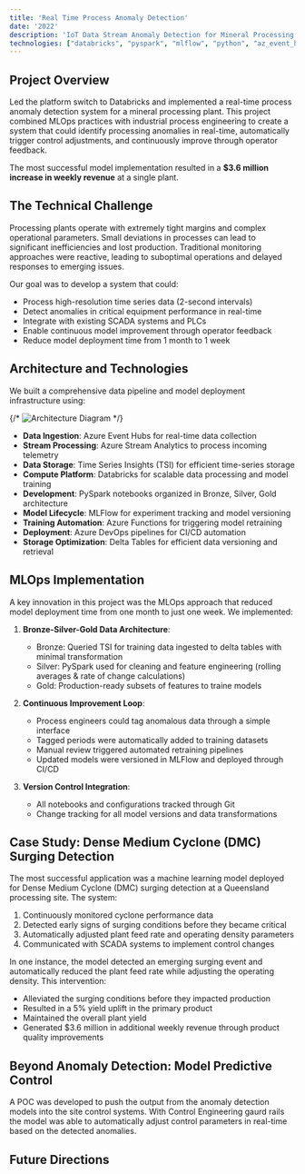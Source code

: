 ```yaml
---
title: 'Real Time Process Anomaly Detection'
date: '2022'
description: 'IoT Data Stream Anomaly Detection for Mineral Processing Plant'
technologies: ["databricks", "pyspark", "mlflow", "python", "az_event_hub"] 
---
```


## Project Overview

Led the platform switch to Databricks and implemented a real-time process anomaly detection system for a mineral processing plant.
This project combined MLOps practices with industrial process engineering to create a system that could identify processing anomalies in real-time, 
automatically trigger control adjustments, and continuously improve through operator feedback.

The most successful model implementation resulted in a **$3.6 million increase in weekly revenue** at a single plant.

## The Technical Challenge

Processing plants operate with extremely tight margins and complex operational parameters. 
Small deviations in processes can lead to significant inefficiencies and lost production. 
Traditional monitoring approaches were reactive, leading to suboptimal operations and delayed responses to emerging issues.

Our goal was to develop a system that could:
- Process high-resolution time series data (2-second intervals)
- Detect anomalies in critical equipment performance in real-time
- Integrate with existing SCADA systems and PLCs
- Enable continuous model improvement through operator feedback
- Reduce model deployment time from 1 month to 1 week

## Architecture and Technologies

We built a comprehensive data pipeline and model deployment infrastructure using:

{/* ![Architecture Diagram](/images/process-anomaly-architecture.png) */}

- **Data Ingestion**: Azure Event Hubs for real-time data collection
- **Stream Processing**: Azure Stream Analytics to process incoming telemetry
- **Data Storage**: Time Series Insights (TSI) for efficient time-series storage
- **Compute Platform**: Databricks for scalable data processing and model training
- **Development**: PySpark notebooks organized in Bronze, Silver, Gold architecture
- **Model Lifecycle**: MLFlow for experiment tracking and model versioning
- **Training Automation**: Azure Functions for triggering model retraining
- **Deployment**: Azure DevOps pipelines for CI/CD automation
- **Storage Optimization**: Delta Tables for efficient data versioning and retrieval

## MLOps Implementation

A key innovation in this project was the MLOps approach that reduced model deployment time from one month to just one week. We implemented:

1. **Bronze-Silver-Gold Data Architecture**:
   - Bronze: Queried TSI for training data ingested to delta tables with minimal transformation
   - Silver: PySpark used for cleaning and feature engineering (rolling averages & rate of change calculations)
   - Gold: Production-ready subsets of features to traine models

2. **Continuous Improvement Loop**:
   - Process engineers could tag anomalous data through a simple interface
   - Tagged periods were automatically added to training datasets
   - Manual review triggered automated retraining pipelines
   - Updated models were versioned in MLFlow and deployed through CI/CD

3. **Version Control Integration**:
   - All notebooks and configurations tracked through Git
   - Change tracking for all model versions and data transformations

## Case Study: Dense Medium Cyclone (DMC) Surging Detection

The most successful application was a machine learning model deployed for Dense Medium Cyclone (DMC) surging detection at a Queensland processing site. The system:

1. Continuously monitored cyclone performance data
2. Detected early signs of surging conditions before they became critical
3. Automatically adjusted plant feed rate and operating density parameters
4. Communicated with SCADA systems to implement control changes

In one instance, the model detected an emerging surging event and automatically reduced the plant feed rate while adjusting the operating density. This intervention:

- Alleviated the surging conditions before they impacted production
- Resulted in a 5% yield uplift in the primary product
- Maintained the overall plant yield
- Generated $3.6 million in additional weekly revenue through product quality improvements

## Beyond Anomaly Detection: Model Predictive Control

A POC was developed to push the output from the anomaly detection models into the site control systems.
With Control Engineering gaurd rails the model was able to automatically adjust control parameters in real-time based on the detected anomalies.

## Future Directions
